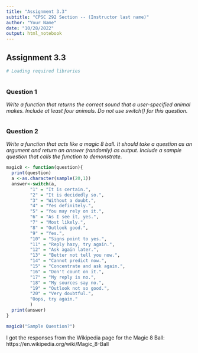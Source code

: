 ```yaml
---
title: "Assignment 3.3"
subtitle: "CPSC 292 Section -- (Instructor last name)"
author: "Your Name"
date: "10/28/2022"
output: html_notebook
---
```


## Assignment 3.3

```r
# Loading required libraries
 

```

### Question 1

*Write a function that returns the correct sound that a user-specified animal makes. Include at
least four animals. Do not use switch() for this question.*

```r


```


### Question 2

*Write a function that acts like a magic 8 ball. It should take a question as an argument and return an answer (randomly) as output. Include a sample question that calls the function to demonstrate.*

```r
magic8 <- function(question){
  print(question)
  a <-as.character(sample(20,1))
  answer<-switch(a,
         "1" = "It is certain.",
         "2" = "It is decidedly so.",
         "3" = "Without a doubt.",
         "4" = "Yes definitely.",
         "5" = "You may rely on it.",
         "6" = "As I see it, yes.",
         "7" = "Most likely.",
         "8" = "Outlook good.",
         "9" = "Yes.",
         "10" = "Signs point to yes.",
         "11" = "Reply hazy, try again.",
         "12" = "Ask again later.",
         "13" = "Better not tell you now.",
         "14" = "Cannot predict now.",
         "15" = "Concentrate and ask again.",
         "16" = "Don't count on it.",
         "17" = "My reply is no.",
         "18" = "My sources say no.",
         "19" = "Outlook not so good.",
         "20" = "Very doubtful.",
         "Oops, try again."
         )
  print(answer)
}

magic8("Sample Question?")

```

I got the responses from the Wikipedia page for the Magic 8 Ball: https://en.wikipedia.org/wiki/Magic_8-Ball 